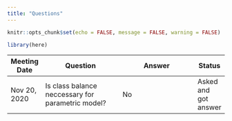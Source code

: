 ```yaml
---
title: "Questions"
---
```


```r
knitr::opts_chunk$set(echo = FALSE, message = FALSE, warning = FALSE)
```

```r
library(here)
```



|Meeting Date | Question                                                        |Answer                                                             |Status                |
|-------------|-----------------------------------------------------------------|------------------------------------------------------------------	|----------------------|
| Nov 20, 2020| Is class balance neccessary for parametric model? 	            | No	                                                              | Asked and got answer |
